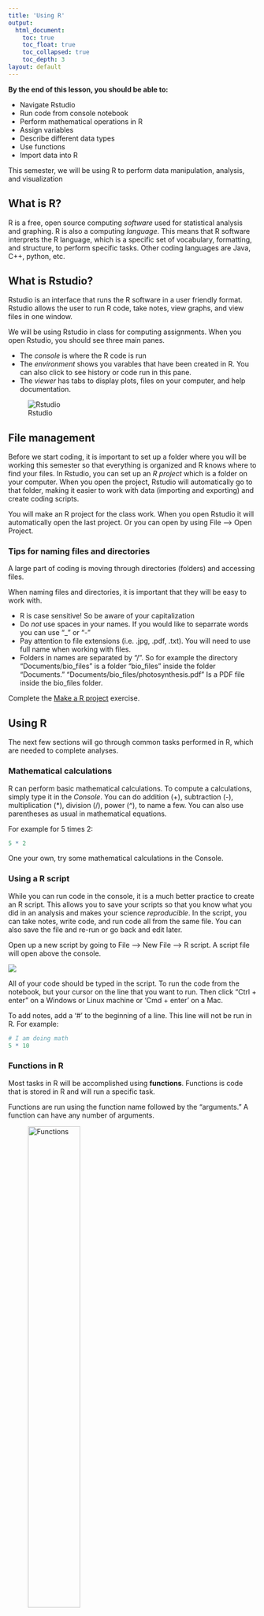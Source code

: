 ```yaml
---
title: 'Using R'
output:
  html_document:
    toc: true 
    toc_float: true
    toc_collapsed: true
    toc_depth: 3  
layout: default
---
```


**By the end of this lesson, you should be able to:**

- Navigate Rstudio
- Run code from console notebook
- Perform mathematical operations in R
- Assign variables
- Describe different data types
- Use functions
- Import data into R

This semester, we will be using R to perform data manipulation, analysis, and visualization

## What is R?

R is a free, open source computing *software* used for statistical analysis and graphing. R is also a computing *language*. This means that R software interprets the R language, which is a specific set of vocabulary, formatting, and structure, to perform specific tasks. Other coding languages are Java, C++, python, etc.

## What is Rstudio?

Rstudio is an interface that runs the R software in a user friendly format. Rstudio allows the user to run R code, take notes, view graphs, and view files in one window.

We will be using Rstudio in class for computing assignments. When you open Rstudio, you should see three main panes. 

- The *console* is where the R code is run
- The *environment* shows you varables that have been created in R. You can also click to see history or code run in this pane. 
- The *viewer* has tabs to display plots, files on your computer, and help documentation.

![Rstudio](images/Rstudio.png)

## File management

Before we start coding, it is important to set up a folder where you will be working this semester so that everything is organized and R knows where to find your files. In Rstudio, you can set up an *R project* which is a folder on your computer. When you open the project, Rstudio will automatically go to that folder, making it easier to work with data (importing and exporting) and create coding scripts. 

You will make an R project for the class work. When you open Rstudio it will automatically open the last project. Or you can open by using File --> Open Project. 

### Tips for naming files and directories

A large part of coding is moving through directories (folders) and accessing files. 

When naming files and directories, it is important that they will be easy to work with.

- R is case sensitive! So be aware of your capitalization
- Do *not* use spaces in your names. If you would like to separrate words you can use "_" or "-"
- Pay attention to file extensions (i.e. .jpg, .pdf, .txt). You will need to use full name when working with files. 
- Folders in names are separated by "/". So for example the directory "Documents/bio_files" is a folder "bio_files" inside the folder "Documents." "Documents/bio_files/photosynthesis.pdf" Is a PDF file inside the bio_files folder. 

Complete the [Make a R project](baseR-exercise) exercise.

## Using R

The next few sections will go through common tasks performed in R, which are needed to complete analyses.

### Mathematical calculations

R can perform basic mathematical calculations. To compute a calculations, simply type it in the *Console*. You can do addition (+), subtraction (-), multiplication (\*), division (/), power (\^), to name a few. You can also use parentheses as usual in mathematical equations.

For example for 5 times 2:

```r
5 * 2
```

One your own, try some mathematical calculations in the Console.

### Using a R script

While you can run code in the console, it is a much better practice to create an R script. This allows you to save your scripts so that you know what you did in an analysis and makes your science *reproducible*. In the script, you can take notes, write code, and run code all from the same file. You can also save the file and re-run or go back and edit later.

Open up a new script by going to File --> New File --> R script. A script file will open above the console. 

![](images/R-studio-notebook.png)

All of your code should be typed in the script. To run the code from the notebook, but your cursor on the line that you want to run. Then click "Ctrl + enter" on a Windows or Linux machine or 'Cmd + enter' on a Mac.

To add notes, add a '\#' to the beginning of a line. This line will not be run in R. For example:

```r
# I am doing math
5 * 10
```

### Functions in R

Most tasks in R will be accomplished using **functions**. Functions is code that is stored in R and will run a specific task.

Functions are run using the function name followed by the "arguments." A function can have any number of arguments.

![Functions](images/function.png){width="50%"}

Functions can range from very simple to very complex. Many functions exist in R without doing anything, you can "load" additional functions through "packages", or you can even make your own functions.

For example, `log` is a function that will take the natural log of the value given as an argument.

```r
log(1.5)
```

The `log` function can also take an addition argument which sets the base that the logarithms are computed. Two arguments are possible with `log`, x (or the value) and base. So to take the base 10 logarithm of the value 1.5, you could do the following:

```r
log(1.5, 10)
```

This could be written to include the names of the arguments to avoid confusion.

```r
log(x=1.5, base =10)
```

There are many other mathematical function such as sum, max, min, mean, median, sd (standard deviation). 

Hint: To get help with a specific function, use '?' followed by the function name

### Assigning variables

In R, you can store information (numbers, tables, text, etc.) in variables. To do this, a variable is assigned a name using the characters `<-`. For example, to assign the letter a the value 1.5, type:

```r
a <- 1.5
```

Then, when you run `a`, you can see the value.

```r
a
```

You can now treat `a` as 1.5. For example, you can take the log of `a`, which is the same as running `log(1.5)`

```r
log(a)
```

### Data types

So far, we have only dealt with single numbers, but R can handle numbers or text. With numbers, you can type them in regularly and R will recognize them as such. Text is put into quotations ("").

For example, instead of a number, you can store text in a variable:

```r
b <- "hello"
```

Then when your run the varable `b`, you get the text as the output.

```r
b
```

There are other types of data, but numbers (numeric) and text (characters) are the two main types we will use in this class.



### Vectors

Data can be stored in different data structures including vectors, data frames, and matrices.


**Vectors** are a one dimensional way to put together data of the *same* type (i.e. all text or all characters). The most common way to create a vectors is by using the `c()` function, which concatenates, or combines, values into a vector.

Here, a vector with the numbers 5, 10, 20 are made into a vector named example.vector

```r
example.vector <- c(5, 10, 20)
example.vector
```

You can also perform mathematical calculations or functions with vectors. The function is performed on each entry in the vector

```r
example.vector / 5
```

Vectors can also store character data. 
```r
rainbow_colors <- c('red', 'orange', 'yellow', 'green', 'blue', 'indigo', 'violet')
rainbow_colors
```

Notice that for characters must use quotation marks. You can use single(') or double (") in R. Without the quotation mark R will try to find a variable of the same name.  

#### Using Functions

You can also run a function with a vector. For example, the function `sum` takes the sum of all numbers. 

```r
sum(example.vector)
```

You can also use functions on vectors made with characters. 
For example, here I will use the function `length` to see how long the character vector `rainbow_colors` is. 

```r
length(rainbow_colors)
```

#### Subsetting vectors

One useful tool is using subsets to determine what is in a specific place in a vector. This is done using brackets "[]". 

In the `rainbow_colors` vector, there are 7 elements. If you want to see what is the third element, you would do the following:

```r
rainbow_colors[3]
```

If you want to to see what is in the fourth, fifth, and sixth place, you would use the `c()` function again to use more than one number. 

```r
rainbow_colors[c(4, 5, 6)]
```

Alternatively, in R you can also use `4:6` to go from *4* to *6*. The `:` symbol creates a sequence. 

```r
rainbow_colors[4:6]
```

### Data frames
**Data frames** are  data structures with rows and columns, like a table. Each column is essentially a vector, so must have the same data type (i.e. numbers or characters). However, a data frame can consists of columns with different data types. This is widely used for storing data because you can have a column with the treatment name (text) and then a column of the measurement (number).

A data frame might look something like this

```r
treatment <- c('control', 'control', 'control', 'high N', 'high N', 'high N', 'low N', 'low N', 'low N' )
growth <- c(5, 8, 6, 1, 8, 9, 5, 2,3)
df<- data.frame(treatment, growth)
df
```

A **matrix** is similar to a data frame except that *all data* in a matrix are the same type (i.e. all characters or all numbers).

## Working with vectors and data frames



### Creating a data table

### Subsetting

## Resources

- https://r4ds.hadley.nz/workflow-basics
- [Rstudio projects](https://support.posit.co/hc/en-us/articles/200526207-Using-RStudio-Projects)

